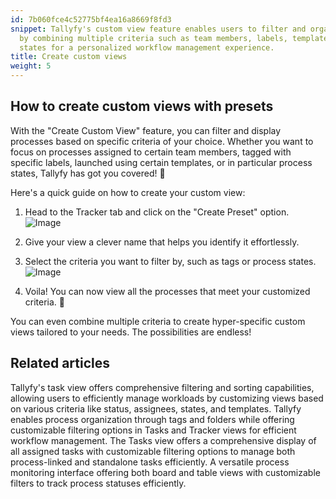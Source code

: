 ```yaml
---
id: 7b060fce4c52775bf4ea16a8669f8fd3
snippet: Tallyfy's custom view feature enables users to filter and organize processes
  by combining multiple criteria such as team members, labels, templates, and process
  states for a personalized workflow management experience.
title: Create custom views
weight: 5
---
```


## How to create custom views with presets

With the "Create Custom View" feature, you can filter and display processes based on specific criteria of your choice. Whether you want to focus on processes assigned to certain team members, tagged with specific labels, launched using certain templates, or in particular process states, Tallyfy has got you covered! 🌟

Here's a quick guide on how to create your custom view:

1. Head to the Tracker tab and click on the "Create Preset" option.
   ![Image](https://screenshots.tallyfy.com/tallyfy%2Fpro%2Fdesktop-light-click-create-preset.png)
2. Give your view a clever name that helps you identify it effortlessly.

3. Select the criteria you want to filter by, such as tags or process states.
   ![Image](https://screenshots.tallyfy.com/tallyfy%2Fpro%2Fdesktop-light-create-preset-window.png)
4. Voila! You can now view all the processes that meet your customized criteria. 🚀

You can even combine multiple criteria to create hyper-specific custom views tailored to your needs. The possibilities are endless!


## Related articles
<CardGrid>
<LinkTitleCard header="<b>Tasks View > Customize the task view</b>" href="/products/pro/tracking-and-tasks/tasks-view/how-can-i-customize-task-views-in-tallyfy/" > Tallyfy's task view offers comprehensive filtering and sorting capabilities, allowing users to efficiently manage workloads by customizing views based on various criteria like status, assignees, states, and templates. </LinkTitleCard>
<LinkTitleCard header="<b>Tracker View > Organize processes</b>" href="/products/pro/tracking-and-tasks/tracker-view/organize-processes/" > Tallyfy enables process organization through tags and folders while offering customizable filtering options in Tasks and Tracker views for efficient workflow management. </LinkTitleCard>
<LinkTitleCard header="<b>Tracking And Tasks > Tasks view</b>" href="/products/pro/tracking-and-tasks/tasks-view/" > The Tasks view offers a comprehensive display of all assigned tasks with customizable filtering options to manage both process-linked and standalone tasks efficiently. </LinkTitleCard>
<LinkTitleCard header="<b>Tracking And Tasks > Tracker view</b>" href="/products/pro/tracking-and-tasks/tracker-view/" > A versatile process monitoring interface offering both board and table views with customizable filters to track process statuses efficiently. </LinkTitleCard>
</CardGrid>